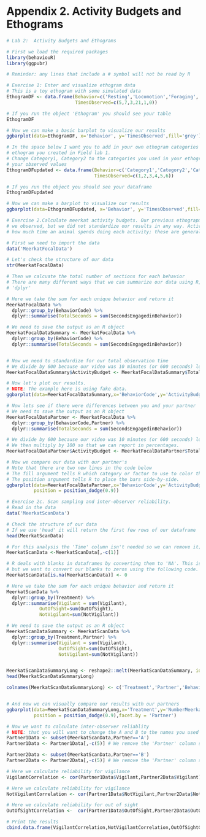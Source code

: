# Appendix 2. Activity Budgets and Ethograms  {-}
```r
# Lab 2:  Activity Budgets and Ethograms

# First we load the required packages
library(behaviouR)
library(ggpubr)

# Reminder: any lines that include a # symbol will not be read by R

# Exercise 1: Enter and visualize ethogram data
# This is a toy ethogram with some simulated data
EthogramDF <- data.frame(Behavior=c('Resting','Locomotion','Foraging','Calling','Playing','Other'),
                         TimesObserved=c(5,7,3,21,1,0))

# If you run the object 'Ethogram' you should see your table 
EthogramDF

# Now we can make a basic barplot to visualize our results
ggbarplot(data=EthogramDF, x='Behavior', y='TimesObserved',fill='grey')

# In the space below I want you to add in your own ethogram categories and create a plot based on the 
# ethogram you created in Field lab 1.
# Change Category1, Category2 to the categories you used in your ethogram and the numeric values to 
# your observed values
EthogramDFupdated <- data.frame(Behavior=c('Category1','Category2','Category3','Category4','Category5','Category6'),
                                TimesObserved=c(1,2,3,4,5,6))

# If you run the object you should see your dataframe 
EthogramDFupdated

# Now we can make a barplot to visualize our results
ggbarplot(data=EthogramDFupdated, x='Behavior', y='TimesObserved',fill='grey')

# Exercise 2.Calculate meerkat activity budgets. Our previous ethograpm examples only included counts of different behaviors that
# we observed, but we did not standardize our results in any way. Activity budgets give an indication of 
# how much time an animal spends doing each activity; these are generally expressed as percentages.

# First we need to import the data
data('MeerkatFocalData')

# Let's check the structure of our data 
str(MeerkatFocalData) 

# Then we calcuate the total number of sections for each behavior
# There are many different ways that we can summarize our data using R, but we will use the package
# 'dplyr'

# Here we take the sum for each unique behavior and return it 
MeerkatFocalData %>%  
  dplyr::group_by(BehaviorCode) %>% 
  dplyr::summarise(TotalSeconds = sum(SecondsEngagedinBehavior))

# We need to save the output as an R object
MeerkatFocalDataSummary <- MeerkatFocalData %>% 
  dplyr::group_by(BehaviorCode) %>% 
  dplyr::summarise(TotalSeconds = sum(SecondsEngagedinBehavior))


# Now we need to standardize for our total observation time
# We divide by 600 because our video was 10 minutes (or 600 seconds) long
MeerkatFocalDataSummary$ActivityBudget <- MeerkatFocalDataSummary$TotalSeconds/600*100

# Now let's plot our results.
# NOTE: The example here is using fake data.
ggbarplot(data=MeerkatFocalDataSummary,x='BehaviorCode',y='ActivityBudget',fill='grey')

# Now lets see if there were differences between you and your partner
# We need to save the output as an R object
MeerkatFocalDataPartner <- MeerkatFocalData %>% 
  dplyr::group_by(BehaviorCode,Partner) %>% 
  dplyr::summarise(TotalSeconds = sum(SecondsEngagedinBehavior))

# We divide by 600 because our video was 10 minutes (or 600 seconds) long
# We then multiply by 100 so that we can report in percentages.
MeerkatFocalDataPartner$ActivityBudget <- MeerkatFocalDataPartner$TotalSeconds/600*100

# Now we compare our data with our partner's
# Note that there are two new lines in the code below
# The fill argument tells R which category or factor to use to color the bars.
# The position argument tells R to place the bars side-by-side.
ggbarplot(data=MeerkatFocalDataPartner,x='BehaviorCode',y='ActivityBudget', fill='Partner',
          position = position_dodge(0.9))

# Exercise 2c. Scan sampling and inter-observer reliability.
# Read in the data
data('MeerkatScanData')

# Check the structure of our data
# If we use 'head' it will return the first few rows of our dataframe
head(MeerkatScanData)

# For this analysis the 'Time' column isn't needed so we can remove it; It is the first column so we use 1 in the code below.
MeerkatScanData <-MeerkatScanData[,-c(1)]

# R deals with blanks in dataframes by converting them to 'NA'. This is useful for some cases,
# but we want to convert our blanks to zeros using the following code.
MeerkatScanData[is.na(MeerkatScanData)] <- 0

# Here we take the sum for each unique behavior and return it 
MeerkatScanData %>% 
  dplyr::group_by(Treatment) %>% 
  dplyr::summarise(Vigilant = sum(Vigilant),
            OutOfSight=sum(OutOfSight),
            NotVigilant=sum(NotVigilant))

# We need to save the output as an R object
MeerkatScanDataSummary <- MeerkatScanData %>% 
  dplyr::group_by(Treatment,Partner) %>% 
  dplyr::summarise(Vigilant = sum(Vigilant),
                   OutOfSight=sum(OutOfSight),
                   NotVigilant=sum(NotVigilant))


MeerkatScanDataSummaryLong <- reshape2::melt(MeerkatScanDataSummary, id.vars=c("Treatment", "Partner"))
head(MeerkatScanDataSummaryLong)

colnames(MeerkatScanDataSummaryLong) <- c('Treatment','Partner','Behavior','NumberMeerkats')


# And now we can visually compare our results with our partners
ggbarplot(data=MeerkatScanDataSummaryLong,x='Treatment',y='NumberMeerkats', fill='Behavior',
          position = position_dodge(0.9),facet.by = 'Partner')

# Now we want to calculate inter-observer reliablity
# NOTE: that you will want to change the A and B to the names you used in the datasheet
Partner1Data <- subset(MeerkatScanData,Partner=='A')
Partner1Data <- Partner1Data[,-c(5)] # We remove the 'Partner' column so that we only focus on scans

Partner2Data <- subset(MeerkatScanData,Partner=='B')
Partner2Data <- Partner2Data[,-c(5)] # We remove the 'Partner' column so that we only focus on scans

# Here we calculate reliability for vigilance
VigilantCorrelation <- cor(Partner1Data$Vigilant,Partner2Data$Vigilant)

# Here we calculate reliability for vigilance
NotVigilantCorrelation <- cor(Partner1Data$NotVigilant,Partner2Data$NotVigilant)

# Here we calculate reliability for out of sight
OutOfSightCorrelation <-  cor(Partner1Data$OutOfSight,Partner2Data$OutOfSight)

# Print the results
cbind.data.frame(VigilantCorrelation,NotVigilantCorrelation,OutOfSightCorrelation)
```
